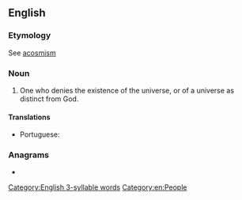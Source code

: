 ==English==

===Etymology===
See [[acosmism]]

===Noun===
{{en-noun}}

# One who denies the existence of the universe, or of a universe as distinct from God.

====Translations====
{{trans-top|one who denies the existence of a universe as distinct from God}}
* Portuguese: {{t|pt|acosmista|m-f}}
{{trans-mid}}
{{trans-bottom}}

===Anagrams===
* {{anagrams|en|massicot|somatics}}

[[Category:English 3-syllable words]]
[[Category:en:People]]